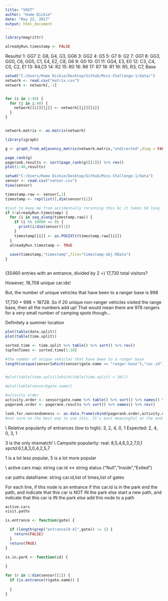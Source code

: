 ```yaml
---
title: "VAST"
author: "Hume Dickie"
date: "May 22, 2017"
output: html_document
---
```


```r
library(magrittr)

alreadyRun.timestamp <- FALSE
```


Results!
  1: GG7
  2: G8, G4, G3, GG6
  3: GG2
  4: G5
  5: G7
  6: G2
  7: GG1
  8: GG3, GG0, C6, GG5, C1, E4, E2, C8, G6
  9: G0
  10: G1
  11: GG4, E3, E0
  12: C3, C4, C0, C2, E1
  13: R4,C5
  14: R2
  15: R0
  16: R6
  17: R7
  18: R1
  19: R5, R3, C7, Base

```r
setwd("C:/Users/Hume Dickie/Desktop/Github/Mini-Challenge-1/data/")
network <- read.csv("matrix.csv")
network <- network[,-1]


for (i in 1:40) {
  for (j in i:40) {
    network[[i]][[j]] <- network[[j]][[i]]
  }
}


network.matrix <- as.matrix(network)

library(igraph)

g <- graph_from_adjacency_matrix(network.matrix,"undirected",diag = FALSE)

page_rank(g)
pagerank.results <- sort(page_rank(g)[[1]]) %>% rev()
plot(1:40,results)
```

```r
setwd("C:/Users/Hume Dickie/Desktop/Github/Mini-Challenge-1/data")
sensor <- read.csv("sensor.csv")
View(sensor)

timestamp.raw <- sensor[,1]
timestamp <- rep(list(),dim(sensor)[1])

#just to keep me from accidentally rerunning this bc it takes SO long
if (!alreadyRun.timestamp) {
  for (i in seq_along(timestamp.raw)) {
    if (i %% 10000 == 0) {
      print(i/dim(sensor)[1])
    }
    timestamp[[i]] <- as.POSIXlt(timestamp.raw[[i]])
  }
  alreadyRun.timestamp <- TRUE
  
  save(timestamp,"timestamp",file="timestamp-obj.RData")
}



```

(35460 entries with an entrance, divided by 2 =)
17,730 total visitors?

However, 18,708 unique car.ids!

But, the number of unique vehicles that have been to a ranger base is 998

17,730 + 998 = 18728. So if 20 unique non-ranger vehicles visited the range base, then all the numbers add up!
That would mean there are 978 rangers for a very small number of camping spots though...




Definitely a summer location
```r

plot(table(date.split))
plot(table(time.split))

sorted.time <- time.split %>% table() %>% sort() %>% rev()
topTenTimes <- sorted.time[1:10]

#the number of unique vehicles that have been to a ranger base
length(unique(sensor[which(sensor$gate.name == "ranger-base"),"car.id"]))


#plot(table(time.split)[which(table(time.split) < 10)])

#plot(table(sensor$gate.name))

#activity order
activity.order <- sensor$gate.name %>% table() %>% sort() %>% names() %>% rev()
pagerank.order <- pagerank.results %>% sort() %>% names() %>% rev()

look.for.nonrandomness <- as.data.frame(cbind(pagerank.order,activity.order))
#not sure on the best way to use this. It's most meaningful at the ends but muddier in the middles
```

\\
Relative popularity of entrances (low to high): 3, 2, 4, 0, 1
                                      Expected: 2, 4, 0, 3, 1
                                      
3 is the only mismatch!
\\
Campsite popularity:
real: 8,5,4,6,3,2,7,0,1
xpctd:6,1,8,3,0,4,2,5,7

1 is a lot less popular, 5 is a lot more popular

\\
active cars map: string car.id <-> string status ("Null","Inside","Exited")

car paths dataframe: string car.id,list of times,list of gates

For each line,
  if this node is an entrance
    if this car.id is in the park
      end the path, and indicate that this car is NOT IN the park
    else
      start a new path, and indicate that this car is IN the park
  else
    add this node to a path

```r
active.cars
visit.paths

is.entrance <- function(gate) {

  if (length(grep("entrance[0-4]",gate)) != 1) {
    return(FALSE)
  }
  return(TRUE)
}

is.in.park <- function(id) {
  
}

for (r in 1:dim(sensor)[1]) {
  if (is.entrance(r$gate.name)) {
    
  }
}

```